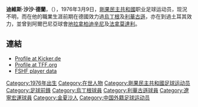 {{Expand|time=2013-02-14T08:03:21+00:00 }}
{{Football player infobox
 | playername = 德蘭
 | image = 
 | fullname = 
 | height = {{height|m=1.85}}
 | nickname = 
 | dateofbirth = {{birth date and age|1976|03|09|df=y}}         
 | cityofbirth = [[金夏沙|金夏沙]] 
 | countryofbirth = [[扎伊爾|扎伊爾]]
 | currentclub  = 
 | clubnumber = 
 | position = [[前鋒_(足球)|前鋒]]
 | youthyears = 
 | youthclubs =  
 | years = 1998–99 <br> 1999–00 <br> 2000–02 <br> 2002–03 <br> 2003–04 <br> 2004–05 <br> 2005–06 <br> 2006–07 <br> 2007–08 <br> 2008 <br> 2008 
 | clubs = [[烏丁根足球俱樂部|烏丁根]] <br> [[利華古遜|利華古遜二隊]] <br> {{tsl|en|Erzurumspor||埃祖姆士邦}} <br> [[地拉那遊擊隊足球俱樂部|地拉拿柏迪辛尼]] <br> {{tsl|en|GFC Düren||迪倫}} <br> {{tsl|en|Bonner SC||邦納}} <br> [[地拉那遊擊隊足球俱樂部|地拉拿柏迪辛尼]] <br> [[法拿莫達利體育會|法拿莫達利]] <br> [[維拉斯尼亞足球會|維拉斯尼亞]] <br> [[拜利斯體育會|拜利斯]] <br> [[遼寧宏運|遼寧宏運]]
 | caps(goals) = {{0}}{{0}}9 {{0}}{{0}}(0) <br> {{0}}{{0}}? {{0}}{{0}}(?) <br> {{0}}15 {{0}}{{0}}(0) <br> - <br> - <br> - <br> - <br> - <br> - <br> - <br> {{0}}11 {{0}}{{0}}(1)
 | nationalyears       = 
 | nationalteam        = 
 | nationalcaps(goals) = 
 | pcupdate = May 15, 2009
 | ntupdate = 
}}
'''迪維斯·沙沙·德蘭'''，（'''{{lang|en|Devis Sasa Delain}}'''），1976年3月9日，[[剛果民主共和國|剛果民主共和國]]职业足球运动员，现況不明，而在他的職業生涯前期在德國效力過[[烏丁根足球俱樂部|烏丁根]]及[[利華古遜|利華古遜]]，亦在到過土耳其效力{{tsl|en|Erzurumspor||埃祖姆士邦}}，並曾到阿爾巴尼亞球會[[地拉那遊擊隊足球俱樂部|地拉拿柏迪辛尼]]及[[法拿莫達利體育會|法拿莫達利]]。

==連結==
* [http://www.kicker.de/news/fussball/2bundesliga/vereine/spielersteckbrief/object/22016/saison/1998-99 Profile at Kicker.de] {{de icon}}
* [http://www.tff.org/Default.aspx?pageId=526&kisiID=29650 Profile at TFF.org]
* [https://web.archive.org/web/20081001001214/http://www.fshf.org/lojtaret.html FSHF player data]

{{DEFAULTSORT:Sasa, Delain}}
[[Category:1976年出生|Category:1976年出生]]
[[Category:在世人物|Category:在世人物]]
[[Category:剛果民主共和國足球运动员|Category:剛果民主共和國足球运动员]]
[[Category:足球前鋒|Category:足球前鋒]]
[[Category:烏丁根球員|Category:烏丁根球員]]
[[Category:利華古遜球員|Category:利華古遜球員]]
[[Category:遼寧宏運球員|Category:遼寧宏運球員]]
[[Category:金夏沙人|Category:金夏沙人]]
[[Category:中国外籍足球运动员|Category:中国外籍足球运动员]]
